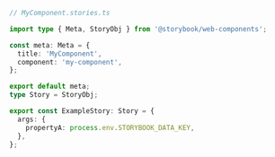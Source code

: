 ```ts
// MyComponent.stories.ts

import type { Meta, StoryObj } from '@storybook/web-components';

const meta: Meta = {
  title: 'MyComponent',
  component: 'my-component',
};

export default meta;
type Story = StoryObj;

export const ExampleStory: Story = {
  args: {
    propertyA: process.env.STORYBOOK_DATA_KEY,
  },
};
```
